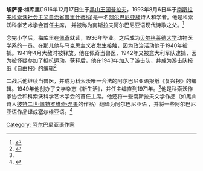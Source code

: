 '''埃萨德·梅库里'''(1916年12月17日生于[[黑山王国|黑山王国]][[普拉夫|普拉夫]]，1993年8月6日卒于[[南斯拉夫|南斯拉夫]][[科索沃社会主义自治省|科索沃社会主义自治省]][[普里什蒂纳|普里什蒂纳]])是一名[[阿尔巴尼亚族|阿尔巴尼亚族]]诗人和学者。他是科索沃科学艺术学会首任主席， 并被称为南斯拉夫阿尔巴尼亚语现代诗歌之父。<ref name="Elsie2004">{{cite book|last=Elsie|first=Robert|title=Historical dictionary of Kosova|url=http://books.google.com/books?id=Fnbw1wsacSAC&pg=PA118|accessdate=28 April 2011|year=2004|publisher=Scarecrow Press|isbn=9780810853096|page=118|archive-date=2020-09-08|archive-url=https://web.archive.org/web/20200908080518/https://books.google.com/books?id=Fnbw1wsacSAC&pg=PA118|dead-url=no}}</ref>

念完小学后，梅库里在[[佩奇_(科索沃)|佩奇]]就读，1936年毕业。之后成为[[贝尔格莱德大学|贝尔格莱德大学]]动物医学系的一员。在那儿他与马克思主义者发生接触，因为政治活动他于1940年被捕。1941年4月大赦时被释放。他在佩奇当兽医，1942年又被意大利军队逮捕，因为被怀疑参加了抵抗运动。获释后，他在1943年加入了游击队，并成为游击队报纸《自由报》的编辑<ref name="umetnosti1988">{{cite book|title=Slovenska akademija znanosti in umetnosti ob petdesetletnici: biografski zbornik|url=http://books.google.com/books?ei=HTq9TazpDovoObz35fQF&ct=result&id=K_wbAAAAMAAJ&dq=esad+mekuli+%2B+lirija&q=+lirija#search_anchor|accessdate=1 May 2011|year=1988|publisher=Slovenian Academy of Arts and Sciences|isbn=9788671310208|page=353}}</ref>

二战后他继续当兽医，并成为科索沃唯一合法的阿尔巴尼亚语报纸《复兴报》的编辑。1949年他创办了文学杂志《新生活》，并任主编直到1971年。<ref name="Elsie2004"/>他是科索沃作家协会和科索沃科学艺术学会的首任主席。他还将一些南斯拉夫文学作品（如黑山诗人[[彼特二世·佩特罗维奇·涅果|彼特二世·佩特罗维奇·涅果]]的作品）翻译为阿尔巴尼亚语 ，并将一些阿尔巴尼亚语作品译成塞尔维亚语。<ref>{{cite book |url=http://books.google.com/books?id=ox3Wx1Nl_2MC&pg=PA203&dq=esad+mekuli&hl=en&ei=jYu8Tej7E9Hzsgb47-35BQ&sa=X&oi=book_result&ct=result&resnum=7&ved=0CEUQ6AEwBg#v=onepage&q=esad%20mekuli&f=false |title=Albanian Literature: A short history |last=Elsie |first=Robert |page=203 |year=2005 |publisher=I. B. Taurus & Co |isbn=1845110315}}</ref>
<references/>

[[Category:_阿尔巴尼亚语作家|Category: 阿尔巴尼亚语作家]]